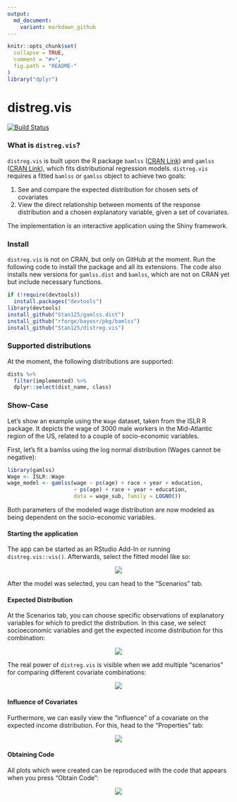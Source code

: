 ```yaml
---
output:
  md_document:
    variant: markdown_github
---
```


<!-- README.md is generated from README.Rmd. Please edit that file -->

```r
knitr::opts_chunk$set(
  collapse = TRUE,
  comment = "#>",
  fig.path = "README-"
)
library("dplyr")
```

distreg.vis
==============
[![Build Status](https://api.travis-ci.org/Stan125/distreg.vis.svg?branch=master)](https://travis-ci.org/Stan125/distreg.vis)

### What is `distreg.vis`?

`distreg.vis` is built upon the R package `bamlss` ([CRAN Link](https://cran.r-project.org/web/packages/bamlss/index.html)) and `gamlss` ([CRAN Link](https://cran.r-project.org/web/packages/gamlss/index.html)), which fits distributional regression models. `distreg.vis` requires a fitted `bamlss` or `gamlss` object to achieve two goals:

1. See and compare the expected distribution for chosen sets of covariates
2. View the direct relationship between moments of the response distribution and a chosen explanatory variable, given a set of covariates.

The implementation is an interactive application using the Shiny framework.

### Install
`distreg.vis` is not on CRAN, but only on GitHub at the moment. Run the following code to install the package and all its extensions. The code also installs new versions for `gamlss.dist` and `bamlss`, which are not on CRAN yet but include necessary functions.
```r
if (!require(devtools))
  install.packages("devtools")
library(devtools)
install_github("Stan125/gamlss.dist")
install_github("rforge/bayesr/pkg/bamlss")
install_github("Stan125/distreg.vis")
```

### Supported distributions
At the moment, the following distributions are supported:
```r
dists %>%
  filter(implemented) %>%
  dplyr::select(dist_name, class)
```

### Show-Case
Let's show an example using the `Wage` dataset, taken from the ISLR R package. It depicts the wage of 3000 male workers in the Mid-Atlantic region of the US, related to a couple of socio-economic variables.

First, let's fit a bamlss using the log normal distribution (Wages cannot be negative):
```r
library(gamlss)
Wage <- ISLR::Wage
wage_model <- gamlss(wage ~ ps(age) + race + year + education,
                     ~ ps(age) + race + year + education,
                     data = wage_sub, family = LOGNO())
```
Both parameters of the modeled wage distribution are now modeled as being dependent on the socio-economic variables.

#### Starting the application
The app can be started as an RStudio Add-In or running `distreg.vis::vis()`. Afterwards, select the fitted model like so:
<p align="center">
<img src="images/01_start.gif"/>
</p>
After the model was selected, you can head to the "Scenarios" tab.

#### Expected Distribution
At the Scenarios tab, you can choose specific observations of explanatory variables for which to predict the distribution. In this case, we select socioeconomic variables and get the expected income distribution for this combination:

<p align="center">
<img src="images/02_expected_dist.gif"/>
</p>

The real power of `distreg.vis` is visible when we add multiple "scenarios" for comparing different covariate combinations:

<p align="center">
<img src="images/03_more_scenarios.gif"/>
</p>

#### Influence of Covariates
Furthermore, we can easily view the "influence" of a covariate on the expected income distribution. For this, head to the "Properties" tab:

<p align="center">
<img src="images/04_influence_plot.gif"/>
</p>

#### Obtaining Code
All plots which were created can be reproduced with the code that appears when you press "Obtain Code":
<p align="center">
<img src="images/05_obtain_code.gif"/>
</p>


